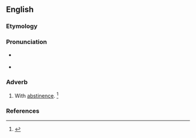 ==English==

===Etymology===
{{suffix|en|abstinent|ly}}

===Pronunciation===
* {{a|US}} {{IPA|en|/ˈæb.stɪ.nn̩t.li/}}
* {{a|US}} {{IPA|en|/ˈæb.stə.nn̩t.li/}}

===Adverb===
{{en-adv}}

# With [[abstinence]]. {{defdate|First attested in the late 16<sup>th</sup> century.}}<ref name=SOED>{{R:SOED5|page=10}}</ref>

===References===
<references/>